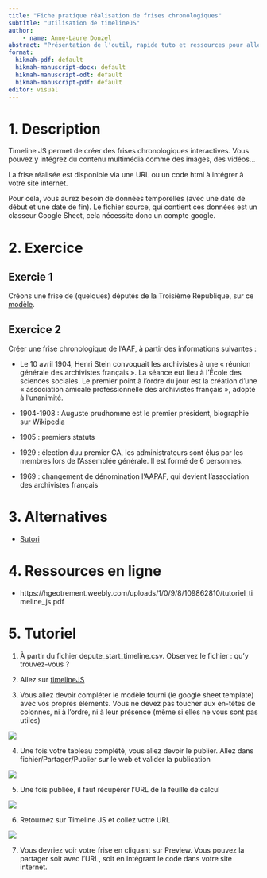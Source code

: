 ```yaml
---
title: "Fiche pratique réalisation de frises chronologiques"
subtitle: "Utilisation de timelineJS"
author:
    - name: Anne-Laure Donzel
abstract: "Présentation de l'outil, rapide tuto et ressources pour aller plus loin"
format:
  hikmah-pdf: default
  hikmah-manuscript-docx: default
  hikmah-manuscript-odt: default
  hikmah-manuscript-pdf: default
editor: visual
---
```


# 1. Description

Timeline JS permet de créer des frises chronologiques interactives. Vous pouvez y intégrez du contenu multimédia comme des images, des vidéos...

La frise réalisée est disponible via une URL ou un code html à intégrer à votre site internet.

Pour cela, vous aurez besoin de données temporelles (avec une date de début et une date de fin). Le fichier source, qui contient ces données est un classeur Google Sheet, cela nécessite donc un compte google.

# 2. Exercice

## Exercie 1

Créons une frise de (quelques) députés de la Troisième République, sur ce [modèle](https://cdn.knightlab.com/libs/timeline3/latest/embed/index.html?source=14iK4j7BjoIyALvg4GhgJpOQD9MlAo0iAp72Byl_LYJc&font=Default&lang=en&initial_zoom=2&height=650).

## Exercice 2

Créer une frise chronologique de l'AAF, à partir des informations suivantes :

-   Le 10 avril 1904, Henri Stein convoquait les archivistes à une « réunion générale des archivistes français ». La séance eut lieu à l'École des sciences sociales. Le premier point à l'ordre du jour est la création d'une « association amicale professionnelle des archivistes français », adopté à l'unanimité.

-   1904-1908 : Auguste prudhomme est le premier président, biographie sur [Wikipedia](https://fr.wikipedia.org/wiki/Auguste_Prudhomme)

-   1905 : premiers statuts

-   1929 : élection duu premier CA, les administrateurs sont élus par les membres lors de l'Assemblée générale. Il est formé de 6 personnes.

-   1969 : changement de dénomination l'AAPAF, qui devient l'association des archivistes français

# 3. Alternatives

-   [Sutori](https://www.sutori.com/en/stories/sutori)

# 4. Ressources en ligne

-   https://hgeotrement.weebly.com/uploads/1/0/9/8/109862810/tutoriel_timeline_js.pdf

# 5. Tutoriel

1.  À partir du fichier depute_start_timeline.csv. Observez le fichier : qu'y trouvez-vous ?

2.  Allez sur [timelineJS](https://timeline.knightlab.com/)

3.  Vous allez devoir compléter le modèle fourni (le google sheet template) avec vos propres éléments. Vous ne devez pas toucher aux en-têtes de colonnes, ni à l'ordre, ni à leur présence (même si elles ne vous sont pas utiles)

![](img/time01.png)

4.  Une fois votre tableau complété, vous allez devoir le publier. Allez dans fichier/Partager/Publier sur le web et valider la publication

![](img/time02.png)

5.  Une fois publiée, il faut récupérer l'URL de la feuille de calcul

![](img/time03.png)

6.  Retournez sur Timeline JS et collez votre URL

![](img/time04.png)

7.  Vous devriez voir votre frise en cliquant sur Preview. Vous pouvez la partager soit avec l'URL, soit en intégrant le code dans votre site internet.

